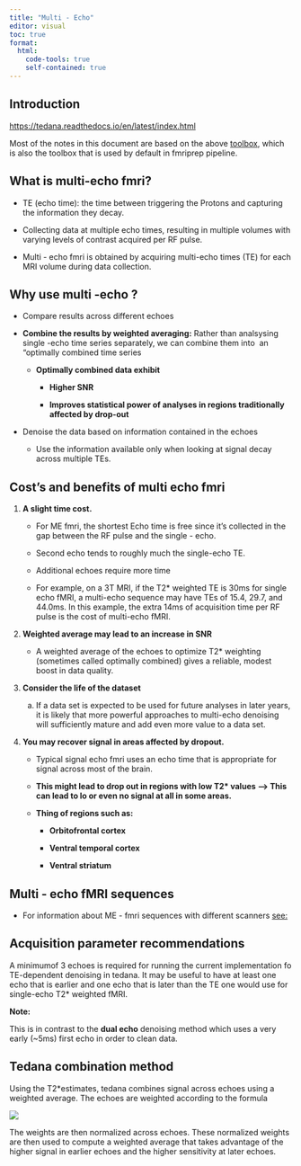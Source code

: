 ```yaml
---
title: "Multi - Echo"
editor: visual
toc: true
format:
  html:
    code-tools: true
    self-contained: true
---
```


## Introduction

<https://tedana.readthedocs.io/en/latest/index.html>

Most of the notes in this document are based on the above [toolbox](https://tedana.readthedocs.io/en/latest/index.html), which is also the toolbox that is used by default in fmriprep pipeline.

## What is multi-echo fmri?

-   TE (echo time): the time between triggering the Protons and capturing the information they decay.

-   Collecting data at multiple echo times, resulting in multiple volumes with varying levels of contrast acquired per RF pulse.

-   Multi - echo fmri is obtained by acquiring multi-echo times (TE) for each MRI volume during data collection.

## Why use multi -echo ?

-   Compare results across different echoes

-   **Combine the results by weighted averaging:** Rather than analsysing single -echo time series separately, we can combine them into  an "optimally combined time series

    -   **Optimally combined data exhibit**

        -   **Higher SNR**

        -   **Improves statistical power of analyses in regions traditionally affected by drop-out**

-   Denoise the data based on information contained in the echoes

    -   Use the information available only when looking at signal decay across multiple TEs.

## Cost's and benefits of multi echo fmri

1.  **A slight time cost.**

    -   For ME fmri, the shortest Echo time is free since it's collected in the gap between the RF pulse and the single - echo.

    -   Second echo tends to roughly much the single-echo TE.

    -   Additional echoes require more time

    -   For example, on a 3T MRI, if the T2\* weighted TE is 30ms for single echo fMRI, a multi-echo sequence may have TEs of 15.4, 29.7, and 44.0ms. In this example, the extra 14ms of acquisition time per RF pulse is the cost of multi-echo fMRI.

2.  **Weighted average may lead to an increase in SNR**

    -   A weighted average of the echoes to optimize T2\* weighting (sometimes called optimally combined) gives a reliable, modest boost in data quality.

3.  **Consider the life of the dataset**

    a.  If a data set is expected to be used for future analyses in later years, it is likely that more powerful approaches to multi-echo denoising will sufficiently mature and add even more value to a data set.

4.  **You may recover signal in areas affected by dropout.**

    -   Typical signal echo fmri uses an echo time that is appropriate for signal across most of the brain.

    -   **This might lead to drop out in regions with low T2\* values --\> This can lead to lo or even no signal at all in some areas.**

    -   **Thing of regions such as:**

        -   **Orbitofrontal cortex**

        -   **Ventral temporal cortex**

        -   **Ventral striatum**

## Multi - echo fMRI sequences

-   For information about ME - fmri sequences with different scanners [see:](https://tedana.readthedocs.io/en/latest/multi-echo.html#acquiring-multi-echo-data)

## Acquisition parameter recommendations

A minimumof 3 echoes is required for running the current implementation fo TE-dependent denoising in tedana. It may be useful to have at least one echo that is earlier and one echo that is later than the TE one would use for single-echo T2\* weighted fMRI.

**Note:**

This is in contrast to the **dual echo** denoising method which uses a very early (\~5ms) first echo in order to clean data.

## Tedana combination method

Using the T2\*estimates, tedana combines signal across echoes using a weighted average. The echoes are weighted according to the formula

![](resources/tedana_formula.png)

The weights are then normalized across echoes. These normalized weights are then used to compute a weighted average that takes advantage of the higher signal in earlier echoes and the higher sensitivity at later echoes.

 

 
